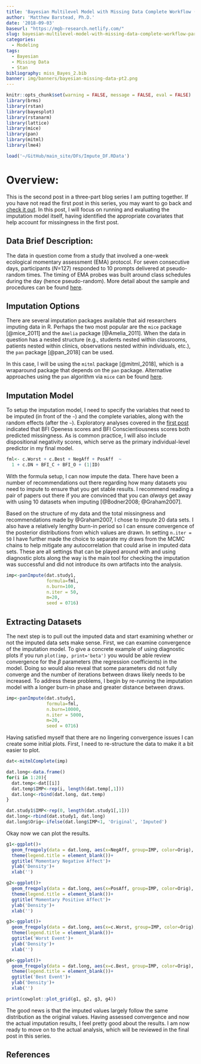 ```yaml
---
title: 'Bayesian Multilevel Model with Missing Data Complete Workflow (Part 2 of 3)'
author: 'Matthew Barstead, Ph.D.'
date: '2018-09-03'
baseurl: "https://mgb-research.netlify.com/"
slug: bayesian-multilevel-model-with-missing-data-complete-workflow-part-2
categories:
  - Modeling
tags:
  - Bayesian
  - Missing Data
  - Stan
bibliography: miss_Bayes_2.bib
banner: img/banners/bayesian-missing-data-pt2.png
---
```


```r
knitr::opts_chunk$set(warning = FALSE, message = FALSE, eval = FALSE)
library(brms)
library(rstan)
library(bayesplot)
library(rstanarm)
library(lattice)
library(mice)
library(pan)
library(mitml)
library(lme4)

load('~/GitHub/main_site/DFs/Impute_DF.RData')
```

# Overview:
This is the second post in a three-part blog series I am putting together. If you have not read the first post in this series, you may want to go back and [check it out](../../../../../blog/2018/07/05/2018-07-05-bayesian-multilevel-model-with-missing-data-complete-work-flow/). In this post, I will focus on running and evaluating the imputation model itself, having identified the appropriate covariates that help account for missingness in the first post. 

## Data Brief Description:  
The data in question come from a study that involved a one-week ecological momentary assessment (EMA) protocol. For seven consecutive days, participants (*N*=127) responded to 10 prompts delivered at pseudo-random times. The timing of EMA probes was built around class schedules during the day (hence pseudo-random). More detail about the sample and procedures can be found [here](https://psycnet.apa.org/doiLanding?doi=10.1037%2Femo0000339). 

## Imputation Options
There are several imputation packages available that aid researchers imputing data in R. Perhaps the two most popular are the `mice` package [@mice_2011] and the `Amelia` package [@Amelia_2011]. When the data in question has a nested structure (e.g., students nested within classrooms, patients nested within clinics, observations nested within individuals, etc.), the `pan` package [@pan_2018] can be used. 

In this case, I will be using the `mitml` package [@mitml_2018], which is a wraparound package that depends on the `pan` package. Alternative approaches using the `pan` algorithm via `mice` can be found [here](http://www.gerkovink.com/miceVignettes/Multi_level/Multi_level_data.html). 

## Imputation Model
To setup the imputation model, I need to specify the variables that need to be imputed (in front of the `~`) and the complete variables, along with the random effects (after the `~`). Exploratory analyses covered in the [first post](../../../../../blog/2018/07/05/2018-07-05-bayesian-multilevel-model-with-missing-data-complete-work-flow/) indicated that BFI Openess scores and BFI Conscientiousness scores both predicted missingness. As is common practice, I will also include dispositional negativity scores, which serve as the primary individual-level predictor in my final model. 

```r
fml<- c.Worst + c.Best + NegAff + PosAff  ~ 
  1 + c.DN + BFI_C + BFI_O + (1|ID)
```

With the formula setup, I can now impute the data. There have been a number of recommendations out there regarding how many datasets you need to impute to ensure that you get stable results. I recommend reading a pair of papers out there if you are convinced that you can *always* get away with using 10 datasets when imputing [@Bodner2008; @Graham2007]. 

Based on the structure of my data and the total missingness and recommendations made by @Graham2007, I chose to impute 20 data sets. I also have a relatively lengthy burn-in period so I can ensure convergence of the posterior distributions from which values are drawn. In setting `n.iter = 50` I have further made the choice to separate my draws from the MCMC chains to help mitigate any autocorrelation that could arise in imputed data sets. These are all settings that can be played around with and using diagnostic plots along the way is the main tool for checking the imputation was successful and did not introduce its own artifacts into the analysis. 

```r
imp<-panImpute(dat.study1, 
               formula=fml, 
               n.burn=100, 
               n.iter = 50, 
               m=20, 
               seed = 0716)
```

## Extracting Datasets

The next step is to pull out the imputed data and start examining whether or not the imputed data sets make sense. First, we can examine convergence of the imputation model. To give a concrete example of using diagnostic plots if you run `plot(imp, print='beta')` you would be able review convergence for the $\beta$ parameters (the regression coefficients) in the model. Doing so would also reveal that some parameters did not fully converge and the number of iterations between draws likely needs to be increased. To address these problems, I begin by re-running the imputation model with a longer burn-in phase and greater distance between draws. 

```r
imp<-panImpute(dat.study1, 
               formula=fml, 
               n.burn=10000, 
               n.iter = 5000, 
               m=20, 
               seed = 0716)
```

Having satisfied myself that there are no lingering convergence issues I can create some initial plots. First, I need to re-structure the data to make it a bit easier to plot. 

```r
dat<-mitmlComplete(imp)

dat.long<-data.frame()
for(i in 1:20){
  dat.temp<-dat[[i]]
  dat.temp$IMP<-rep(i, length(dat.temp[,1]))
  dat.long<-rbind(dat.long, dat.temp)
}

dat.study1$IMP<-rep(0, length(dat.study1[,1]))
dat.long<-rbind(dat.study1, dat.long)
dat.long$Orig<-ifelse(dat.long$IMP<1, 'Original', 'Imputed')
```

Okay now we can plot the results. 

```r
g1<-ggplot()+
  geom_freqpoly(data = dat.long, aes(x=NegAff, group=IMP, color=Orig), stat = 'density')+
  theme(legend.title = element_blank())+
  ggtitle('Momentary Negative Affect')+
  ylab('Density')+
  xlab('')

g2<-ggplot()+
  geom_freqpoly(data = dat.long, aes(x=PosAff, group=IMP, color=Orig), stat = 'density')+
  theme(legend.title = element_blank())+
  ggtitle('Momentary Positive Affect')+
  ylab('Density')+
  xlab('')

g3<-ggplot()+
  geom_freqpoly(data = dat.long, aes(x=c.Worst, group=IMP, color=Orig), stat = 'density')+
  theme(legend.title = element_blank())+
  ggtitle('Worst Event')+
  ylab('Density')+
  xlab('')

g4<-ggplot()+
  geom_freqpoly(data = dat.long, aes(x=c.Best, group=IMP, color=Orig), stat = 'density')+
  theme(legend.title = element_blank())+
  ggtitle('Best Event')+
  ylab('Density')+
  xlab('')

print(cowplot::plot_grid(g1, g2, g3, g4))
```

The good news is that the imputed values largely follow the same distribution as the original values. Having assessed convergence and now the actual imputation results, I feel pretty good about the results. I am now ready to move on to the actual analysis, which will be reviewed in the final post in this series. 

## References